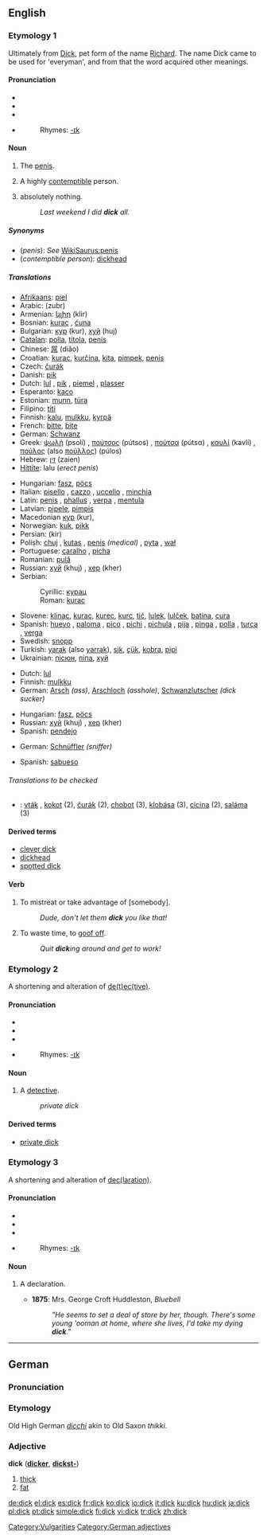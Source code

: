 {{see|Dick}}
==English==

===Etymology 1===
Ultimately from [[Dick]], pet form of the name [[Richard]]. The name Dick came to be used for 'everyman', and from that the word acquired other meanings.

====Pronunciation====
*{{AHD|dĭk}}
*{{IPA|/dɪk/}}
*{{SAMPA|/dIk/}}
*{{audio|en-us-dick.ogg|Audio (US)}}
*:Rhymes: [[Rhymes:English:-ɪk|-ɪk]]

====Noun====
{{en-noun|s|-}}

# {{context|UK|US|coarse|slang}} The [[penis]].
# {{context|UK|US|offensive|coarse|slang}} A highly [[contemptible]] person.
# {{context|Canadian English|uncountable}} absolutely nothing.
#:''Last weekend I did '''dick''' all.''

=====Synonyms=====
*(''penis''): ''See'' [[WikiSaurus:penis]]
*(''contemptible person''): [[dickhead]]

=====Translations=====
{{trans-top|penis}}
<!--Note: put SLANG terms in this table, preferably coarse slang rather than taboo slang-->
*[[Afrikaans]]: [[piel]]
*Arabic: {{ARchar|[[زبر]]}} (zubr) {{m}}
*Armenian: [[կլիր]] (klir)
*Bosnian: [[kurac]] {{m}}, [[ćuna]] {{f}}
*Bulgarian: [[кур]] (kur), [[хуй]] (huj)
*[[Catalan]]: [[polla]], [[titola]], [[penis]]
*Chinese: [[屌]] (diǎo)
*Croatian: [[kurac]], [[kurčina]], [[kita]], [[pimpek]], [[penis]]
*Czech: [[čurák]]
*Danish: [[pik]]
*Dutch: [[lul]] {{m}}, [[pik]] {{m}}, [[piemel]] {{m}}, [[plasser]] {{m}}
*Esperanto: [[kaco]]
*Estonian: [[munn]], [[türa]]
*Filipino: [[titi]]
*Finnish: [[kalu]], [[mulkku]], [[kyrpä]]
*French: [[bitte]], [[bite]] {{f}}
*German: [[Schwanz]] {{m}}
*Greek: [[ψωλή]] (psolí) {{f}}, [[πούτσος]] (pútsos) {{m}}, [[πούτσα]] (pútsα) {{f}}, [[καυλί]] (kavlí) {{n}}, [[πούλος]] (also [[πούλλος]]) (púlos) {{m}}
*Hebrew: [[זין]] (zaien)
*[[Hittite]]: lalu {{n}} (''erect penis'')
{{trans-mid}}
*Hungarian: [[fasz]], [[pöcs]]
*Italian: [[pisello]] {{m}}, [[cazzo]] {{m}}, [[uccello]] {{m}}, [[minchia]] {{f}}
*Latin: [[penis]] {{m}}, [[phallus]] {{m}}, [[verpa]] {{f}}, [[mentula]] {{f}}
*Latvian: [[pipele]], [[pimpis]]
*Macedonian [[кур]] (kur), {{m}}
*Norwegian: [[kuk]], [[pikk]] {{m}}
*Persian: {{FAchar|[[کیر]]}} (kir)
*Polish: [[chuj]] {{m}}, [[kutas]] {{m}}, [[penis]] {{m}} ''(medical)''  , [[pyta]] {{f}}, [[wał]] {{m}}
*Portuguese: [[caralho]] {{m}}, [[picha]] {{f}}
*Romanian: [[pulă]] {{f}}
*Russian: [[хуй]] (khuj) {{m}}, [[хер]] (kher) {{m}}
*Serbian:
*:Cyrillic: [[курац]] {{m}}
*:Roman: [[kurac]] {{m}}
*Slovene: [[klinac]], [[kurac]], [[kurec]], [[kurc]], [[tič]], [[lulek]], [[lulček]], [[batina]], [[cura]]
*Spanish: {{italbrac|all of this words are vulgar usage}} [[huevo]] {{m}} {{italbrac|Venezuela}}, [[paloma]] {{f}} {{italbrac|Venezuela}}, [[pico]] {{f}} {{italbrac|Chile}}, [[pichi]] {{m}} {{italbrac|Bolivia}}, [[pichula]] {{f}} {{italbrac|Peru}}, [[pija]] {{f}} {{italbrac|Argentina}}, [[pinga]] {{italbrac|Cuba|Peru|Venezuela}}, [[polla]] {{f}} {{italbrac|Spain}}, [[turca]] {{f}} {{italbrac|Nicaragua}}, [[verga]] {{f}} {{italbrac|now especially Paraguay}}  <!--[[pene]] {{m}} (that's a rather formal usage, not vulgar),  I don't know where are there are these words used, meaning 'dick' :  [[carajo]] {{m}}, [[picha]] {{f}}, [[pipe]] {{m}}, [[pirula]] {{f}}, [[pirulo]] {{m}}, [[poste]] {{m}}, [[tranca]] {{f}}- -->
*Swedish: [[snopp]] {{m}}
*Turkish: [[yarak]] (also [[yarrak]]), [[sik]], [[çük]], [[kobra]], [[pipi]]
*Ukrainian: [[пісюн]], [[піпа]], [[хуй]]
{{trans-bot}}

{{trans-top|a highly contemptible person}}
<!--Note: put SLANG terms in this table-->
*Dutch: [[lul]] {{m}}
*Finnish: [[mulkku]]
*German: [[Arsch]] {{m}} ''(ass)'', [[Arschloch]] {{m}} ''(asshole)'', [[Schwanzlutscher]] ''(dick sucker)''
{{trans-mid}}
*Hungarian: [[fasz]], [[pöcs]]
*Russian: [[хуй]] (khuj) {{m}}, [[хер]] (kher) {{m}}
*Spanish: [[pendejo]] {{m}}
{{trans-bot}}

{{trans-top|detective}}
*German: [[Schnüffler]] {{m}} ''(sniffer)''
{{trans-mid}}
*Spanish: [[sabueso]] {{m}}
{{trans-bot}}

======Translations to be checked======
<!--Remove this section once all of the translations below have been moved into the tables above.-->
{{checktrans}}
*{{ttbc|Slovak}}: [[vták]] , [[kokot]] (2), [[čurák]] (2), [[chobot]] (3), [[klobása]] (3), [[cicina]] (2), [[saláma]] (3)

====Derived terms====
*[[clever dick]]
*[[dickhead]]
*[[spotted dick]]

====Verb====
{{en-verb}}

# To mistreat or take advantage of [somebody].
#:''Dude, don't let them '''dick''' you like that!''
# To waste time, to [[goof off]].
#:''Quit '''dick'''ing around and get to work!''

===Etymology 2===
A shortening and alteration of [[detective|de(t)ec(tive)]].

====Pronunciation====
*{{AHD|dĭk}}
*{{IPA|/dɪk/}}
*{{SAMPA|/dIk/}}
*{{audio|en-us-dick.ogg|Audio (US)}}
*:Rhymes: [[Rhymes:English:-ɪk|-ɪk]]

====Noun====
{{en-noun|s}}

# {{context|dated|US|slang}} A [[detective]].
#:''private dick''

====Derived terms====
*[[private dick]]

===Etymology 3===
A shortening and alteration of [[declaration|dec(laration)]].

====Pronunciation====
*{{AHD|dĭk}}
*{{IPA|/dɪk/}}
*{{SAMPA|/dIk/}}
*{{audio|en-us-dick.ogg|Audio (US)}}
*:Rhymes: [[Rhymes:English:-ɪk|-ɪk]]

====Noun====
{{en-noun|s}}

# {{obsolete}} A declaration.
#* '''1875''': Mrs. George Croft Huddleston, ''Bluebell''
#*: ''"He seems to set a deal of store by her, though. There's some young 'ooman at home, where she lives, I'd take my dying '''dick'''."''

[[Category:Vulgarities]]

----

==German==

===Pronunciation===
{{IPA|/dɪk/}}

===Etymology===
Old High German ''[[dicchi]]'' akin to Old Saxon ''thikki''.

===Adjective===
'''dick''' ('''[[dicker]]''', '''[[dickst-]]''')

# [[thick]]
# [[fat]]

[[Category:German adjectives]]

[[de:dick]]
[[el:dick]]
[[es:dick]]
[[fr:dick]]
[[ko:dick]]
[[io:dick]]
[[it:dick]]
[[ku:dick]]
[[hu:dick]]
[[ja:dick]]
[[pl:dick]]
[[pt:dick]]
[[simple:dick]]
[[fi:dick]]
[[vi:dick]]
[[tr:dick]]
[[zh:dick]]